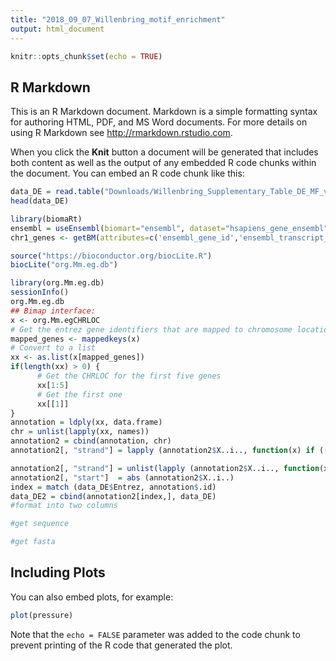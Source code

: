 ```yaml
---
title: "2018_09_07_Willenbring_motif_enrichment"
output: html_document
---
```


```r
knitr::opts_chunk$set(echo = TRUE)
```

## R Markdown

This is an R Markdown document. Markdown is a simple formatting syntax for authoring HTML, PDF, and MS Word documents. For more details on using R Markdown see <http://rmarkdown.rstudio.com>.

When you click the **Knit** button a document will be generated that includes both content as well as the output of any embedded R code chunks within the document. You can embed an R code chunk like this:

```r
data_DE = read.table("Downloads/Willenbring_Supplementary_Table_DE_MF_vs_Heps.txt", sep="\t", fill=T, header=T)
head(data_DE)

library(biomaRt)
ensembl = useEnsembl(biomart="ensembl", dataset="hsapiens_gene_ensembl")
chr1_genes <- getBM(attributes=c('ensembl_gene_id','ensembl_transcript_id','hgnc_symbol','chromosome_name','start_position','end_position'), filters ='chromosome_name', values ="1", mart = ensembl)

source("https://bioconductor.org/biocLite.R")
biocLite("org.Mm.eg.db")

library(org.Mm.eg.db)
sessionInfo()
org.Mm.eg.db
## Bimap interface:
x <- org.Mm.egCHRLOC
# Get the entrez gene identifiers that are mapped to chromosome locations
mapped_genes <- mappedkeys(x)
# Convert to a list
xx <- as.list(x[mapped_genes])
if(length(xx) > 0) {
      # Get the CHRLOC for the first five genes
      xx[1:5]
      # Get the first one
      xx[[1]]
}
annotation = ldply(xx, data.frame)
chr = unlist(lapply(xx, names))
annotation2 = cbind(annotation, chr)
annotation2[, "strand"] = lapply (annotation2$X..i.., function(x) if ((x)< 0) {strand = 1} else{strand=-1} )

annotation2[, "strand"] = unlist(lapply (annotation2$X..i.., function(x) if ((x)< 0) {strand = 1} else{strand=-1} ))
annotation2[, "start"]  = abs (annotation2$X..i..)
index = match (data_DE$Entrez, annotation$.id)
data_DE2 = cbind(annotation2[index,], data_DE)
#format into two columns

#get sequence

#get fasta 

```

## Including Plots

You can also embed plots, for example:

```r
plot(pressure)
```

Note that the `echo = FALSE` parameter was added to the code chunk to prevent printing of the R code that generated the plot.
